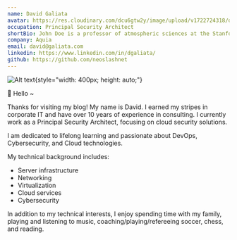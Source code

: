 ```yaml
---
name: David Galiata
avatar: https://res.cloudinary.com/dcu6gtw2y/image/upload/v1722724318/dg_acbdtk.jpg
occupation: Principal Security Architect
shortBio: John Doe is a professor of atmospheric sciences at the Stanford AI Lab. His research interests includes complexity modelling of tailwinds, headwinds and crosswinds.
company: Aquia
email: david@galiata.com
linkedin: https://www.linkedin.com/in/dgaliata/
github: https://github.com/neoslashnet
---
```

![Alt text](https://res.cloudinary.com/dcu6gtw2y/image/upload/v1722724295/me_s1ofpo.gif){style="width: 400px; height: auto;"}

👋 Hello ~

Thanks for visiting my blog! My name is David. I earned my stripes in corporate IT and have over 10 years of experience in consulting. I currently work as a Principal Security Architect, focusing on cloud security solutions. 

I am dedicated to lifelong learning and passionate about DevOps, Cybersecurity, and Cloud technologies.

My technical background includes:
- Server infrastructure
- Networking
- Virtualization
- Cloud services
- Cybersecurity

In addition to my technical interests, I enjoy spending time with my family, playing and listening to music, coaching/playing/refereeing soccer, chess, and reading.
